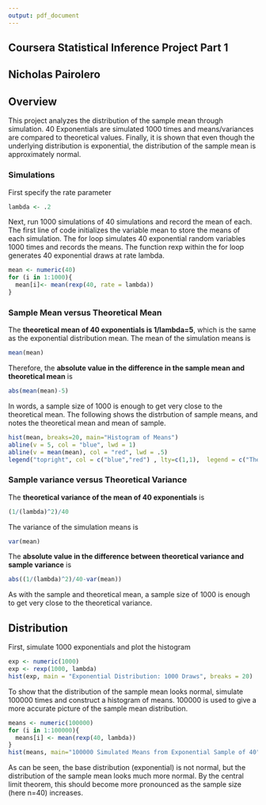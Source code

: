 ```yaml
---
output: pdf_document
---
```

## Coursera Statistical Inference Project Part 1
## Nicholas Pairolero
## Overview 
This project analyzes the distribution of the sample mean through simulation. 40 Exponentials are simulated 1000 times and means/variances are compared to theoretical values. Finally, it is shown that even though the underlying distribution is exponential, the distribution of the sample mean is approximately normal. 

### Simulations
First specify the rate parameter

```r
lambda <- .2
```

Next, run 1000 simulations of 40 simulations and record the mean of each. The first line of code initializes the variable mean to store the means of each simulation. The for loop simulates 40 exponential random variables 1000 times and records the means. The function rexp within the for loop generates 40 exponential draws at rate lambda. 

```r
mean <- numeric(40)
for (i in 1:1000){
  mean[i]<- mean(rexp(40, rate = lambda))
}
```

### Sample Mean versus Theoretical Mean
The **theoretical mean of 40 exponentials is 1/lambda=5**, which is the same as the exponential distribution mean. The mean of the simulation means is 

```r
mean(mean)
```

Therefore, the **absolute value in the difference in the sample mean and theoretical mean** is
```r
abs(mean(mean)-5)
```

In words, a sample size of 1000 is enough to get very close to the theoretical mean. The following shows the distrbution of sample means, and notes the theoretical mean and mean of sample.

```r
hist(mean, breaks=20, main="Histogram of Means")
abline(v = 5, col = "blue", lwd = 1)
abline(v = mean(mean), col = "red", lwd = .5)
legend("topright", col = c("blue","red") , lty=c(1,1),  legend = c("Theoretical Mean", "Sample Mean"))
```

### Sample variance versus Theoretical Variance
The **theoretical variance of the mean of 40 exponentials** is 

```r
(1/(lambda)^2)/40
```

The variance of the simulation means is
```r
var(mean)
```

The **absolute value in the difference between theoretical variance and sample variance** is

```r
abs((1/(lambda)^2)/40-var(mean))
```

As with the sample and theoretical mean, a sample size of 1000 is enough to get very close to the theoretical variance.

## Distribution
First, simulate 1000 exponentials and plot the histogram

```r
exp <- numeric(1000)
exp <- rexp(1000, lambda)
hist(exp, main = "Exponential Distribution: 1000 Draws", breaks = 20)
```

To show that the distribution of the sample mean looks normal, simulate 100000 times and construct a histogram of means. 100000 is used to give a more accurate picture of the sample mean distribution.

```r
means <- numeric(100000)
for (i in 1:100000){
  means[i] <- mean(rexp(40, lambda))
}
hist(means, main="100000 Simulated Means from Exponential Sample of 40", breaks=seq(from=0, to=10, by=.2))
```

As can be seen, the base distribution (exponential) is not normal, but the distribution of the sample mean looks much more normal. By the central limit theorem, this should become more pronounced as the sample size (here n=40) increases. 